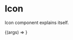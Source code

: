 
<Meta title="Components/Icon" component={Icon} />

# Icon

Icon component explains itself.

<!-- > [Wanna test the props? To go Storybook](https://storybook.skynexui.dev/?path=/docs/components-icon--icon-component) -->

<ArgsTable of={Icon} />

<Canvas>
  <Story
    name="Icon Component"
    args={{ label: 'Icon Component', ...Icon.defaultProps }}
  >
    {(args) => <Icon {...args} />}
  </Story>
</Canvas>